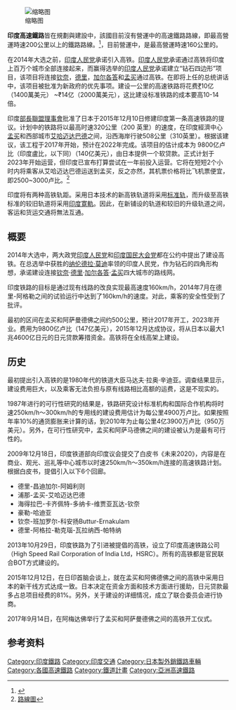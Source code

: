 [[File:Potential_HSR_Lines_in_India_2.gif|缩略图]]

'''印度高速鐵路'''皆在規劃與建設中，該國目前沒有營運中的高速鐵路路線，即最高營運時速200公里以上的鐵路路線。<ref>{{Cite web |url=https://www.uic.org/com/enews/nr/596-high-speed/article/the-definition-of-high-speed-rail |title=The definition of High Speed Rail (高速鐵路定義) |access-date=2021-02-06 |archive-date=2020-11-28 |archive-url=https://web.archive.org/web/20201128222508/https://www.uic.org/com/enews/nr/596-high-speed/article/the-definition-of-high-speed-rail |dead-url=no }}</ref>，目前營運中{{le|最快的列车|Express trains in India}}，是最高營運時速160公里的{{le|Gatimaan Express|Gatimaan Express}}。

在2014年大选之前，[[印度人民党|印度人民党]]承诺引入高铁。[[印度人民党|印度人民党]]承诺通过高铁将印度上百万个城市全部连接起来，而赢得选举的[[印度人民党|印度人民党]]承诺建立“钻石四边形”项目，该项目将连接[[钦奈|钦奈]]，[[德里|德里]]，[[加尔各答|加尔各答]]和[[孟买|孟买]]通过高铁。在即将上任的总统讲话中，该项目被批准为新政府的优先事项。建设一公里的高速铁路将花费[[印度盧比|₹]]10亿（1400萬美元） ~₹14亿（2000萬美元），这比建设标准铁路的成本要高10-14倍。

印度[[部長聯盟理事會|部長聯盟理事會]]批准了日本于2015年12月10日修建印度第一条高速铁路的提议。计划中的铁路将以最高时速320公里（200 英里）的速度，在印度經濟中心[[孟买|孟买]]和西部城市[[艾哈迈达巴德|艾哈迈达巴德]]之间，沿西海岸行驶508公里（310英里）。根据该建议，该工程于2017年开始，预计在2022年完成。该项目的估计成本为 9800亿卢比（印度盧比，以下同）（140亿美元），由日本提供一个软贷款。正式计划于2023年开始运营，但印度已宣布打算尝试在一年前投入运营。它将在短短2个小时内将乘客从艾哈迈达巴德运送到孟买，反之亦然，其机票价格将比飞机票便宜，即2500~3000卢比。<ref>[https://overpass-turbo.eu/s/13hO 路線圖]</ref>

印度将有两种高铁轨距。采用日本技术的新高铁轨道将采用[[標準軌|标准轨]]，而升级至高铁标准的较旧轨道将采用[[印度寛軌|印度寛軌]]。因此，在新铺设的轨道和较旧的升级轨道之间，客运和货运交通将無法互通。

== 概要 ==
2014年大选中，两大政党[[印度人民党|印度人民党]]和[[印度国民大会党|印度国民大会党]]都在公约中提出了建设高铁。在总选举中获胜的[[纳伦德拉·莫迪|纳伦德拉·莫迪]]率领的印度人民党，作为钻石的四角形构想，承诺建设连接[[钦奈|钦奈]]·[[德里|德里]]·[[加尔各答|加尔各答]]·[[孟买|孟买]]四大城市的路线网。

印度铁路的目标是通过现有线路的改良实现最高速度160km/h，2014年7月在德里-阿格勒之间的试验运行中达到了160km/h的速度。对此，乘客的安全性受到了批评。

最初的区间在孟买和阿萨曼德佛之间约500公里，预计2017年开工，2023年开业。费用为9800亿卢比（147亿美元），2015年12月达成协议，将从日本以最大1兆4600亿日元的日元贷款筹措资金。高铁将在全线高架上建设。

== 历史 ==
最初提出引入高铁的是1980年代的铁道大臣马达夫·拉奥·辛迪亚。调查结果显示，建设费用巨大，以及乘客无法负担与原有线路相比高额的运费，这是不现实的。

1987年进行的可行性研究的结果是，铁路研究设计标准机构和国际合作机构将时速250km/h～300km/h的专用线的建设费用估计为每公里4900万卢比。如果按照年率10%的通货膨胀来计算的话，到2010年为止每公里4亿3900万卢比（950万美元）。另外，在可行性研究中，孟买和阿萨马德佛之间的建设被认为是最有可行性的。

2009年12月18日，印度铁道部向印度议会提交了白皮书《未来2020》，内容是在商业、观光、巡礼等中心城市以时速250km/h～350km/h连接的高速铁路计划。根据白皮书，提倡引入以下6个回廊。

* 德里-昌迪加尔-阿姆利则
* 浦那-孟买-艾哈迈达巴德
* 海得拉巴-卡齐佩特-多纳卡-维贾亚瓦达-钦奈
* 豪勒-哈迪亚
* 钦奈-班加罗尔-科安扬Buttur-Ernakulam
* 德里-阿格拉-勒克瑙-瓦拉纳西-帕特纳

2013年10月29日，印度铁路为了引进被提倡的高铁，设立了印度高速铁路公司（High Speed Rail Corporation of India Ltd，HSRC）。所有的高铁都是官民联合BOT方式建设的。

2015年12月12日，在日印首脑会谈上，就在孟买和阿佛德佛之间的高铁中采用日本的新干线方式达成一致。日本决定在资金方面和技术方面进行援助，日元贷款最多占总项目经费的81%。另外，关于建设的详细情况，成立了联合委员会进行协商。

2017年9月14日，在阿梅达佛举行了孟买和阿萨曼德佛之间的高铁开工仪式。

== 参考资料 ==
{{Reflist}}{{高速鐵路}}
[[Category:印度鐵路|Category:印度鐵路]]
[[Category:印度交通|Category:印度交通]]
[[Category:日本製外銷鐵路車輛|Category:日本製外銷鐵路車輛]]
[[Category:各國高速鐵路|Category:各國高速鐵路]]
[[Category:鐵道計畫|Category:鐵道計畫]]
[[Category:亞洲高速鐵路|Category:亞洲高速鐵路]]